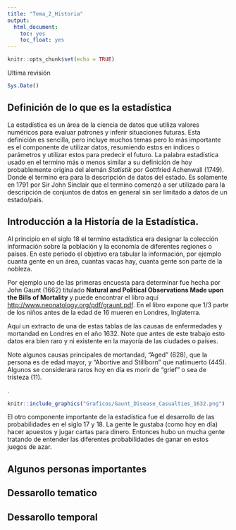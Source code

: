 ```yaml
---
title: "Tema_2_Historia"
output: 
  html_document:
    toc: yes
    toc_float: yes
---
```


```r
knitr::opts_chunk$set(echo = TRUE)
```

Ultima revisión
```r

Sys.Date()
```


## Definición de lo que es la estadística

La estadística es un área de la ciencia de datos que utiliza valores numéricos para evaluar patrones y inferir situaciones futuras. Esta definición es sencilla, pero incluye muchos temas pero lo más importante es el componente de utilizar datos, resumiendo estos en indices o parámetros y utilizar estos para predecir el futuro.  La palabra estadística usado en el termino más o menos similar a su definición de hoy probablemente origina del alemán *Statistik* por Gottfried Achenwall (1749).  Donde el termino era para la descripción de datos del estado. Es solamente en 1791 por Sir John Sinclair que el termino comenzó a ser utilizado para la descripción de conjuntos de datos en general sin ser limitado a datos de un estado/pais.      



## Introducción a la Historía de la Estadística. 

Al principio en el siglo 18 el termino estadística era designar la colección información sobre la población y la economía de diferentes regiones o países.  En este periodo el objetivo era tabular la información, por ejemplo cuanta gente en un área, cuantas vacas hay, cuanta gente son parte de la nobleza.  

Por ejemplo uno de las primeras encuesta para determinar fue hecha por John Gaunt (1662) titulado **Natural and Political Observations Made upon the Bills of Mortality** y puede encontrar el libro aquí <http://www.neonatology.org/pdf/graunt.pdf>. En el libro expone que 1/3 parte de los niños antes de la edad de 16 mueren en Londres, Inglaterra. 

Aquí un extracto de una de estas tablas de las causas de enfermedades y mortandad en Londres en el año 1632.  Note que antes de este trabajo esto datos era bien raro y ni existente en la mayoría de las ciudades o países. 

Note algunos causas principales de mortandad, "Aged" (628), que la persona es de edad mayor, y "Abortive and Stillborn" que natimuerto (445).   Algunos se considerara raros hoy en día es morir de "grief" o sea de tristeza (11). 

.    
```r
knitr::include_graphics("Graficos/Gaunt_Disease_Casualties_1632.png")
```

El otro componente importante de la estadística fue el desarrollo de las probabilidades en el siglo 17 y 18.  La gente le gustaba (como hoy en día) hacer apuestos y jugar cartas para dinero. Entonces hubo un mucha gente tratando de entender las diferentes probabilidades de ganar en estos juegos de azar.  


## Algunos personas importantes



## Dessarollo tematico 


## Dessarollo temporal 



